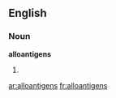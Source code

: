 ==English==

===Noun===
'''alloantigens'''

# {{plural of|[[alloantigen]]}}

[[ar:alloantigens]]
[[fr:alloantigens]]